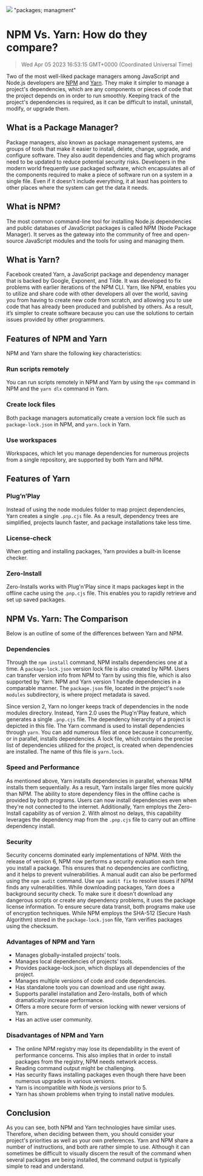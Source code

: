 ![](https://uploads-ssl.webflow.com/6143afec68f555387049efb3/63dd5edc47af2e6a93a82d77_npmvsyarn_f107d1444ed9533bc799733b045cf91f_2000.jpeg)
"packages; managment"
# NPM Vs. Yarn: How do they compare?
> Wed Apr 05 2023 16:53:15 GMT+0000 (Coordinated Universal Time)

Two of the most well-liked package managers among JavaScript and Node.js developers are <a href="https://www.npmjs.com/" target="_blank" rel="noopener noreferrer">NPM</a> and <a href="https://yarnpkg.com/" target="_blank" rel="noopener noreferrer">Yarn</a>. They make it simpler to manage a project's dependencies, which are any components or pieces of code that the project depends on in order to run smoothly. Keeping track of the project's dependencies is required, as it can be difficult to install, uninstall, modify, or upgrade them.

## What is a Package Manager?
Package managers, also known as package management systems, are groups of tools that make it easier to install, delete, change, upgrade, and configure software. They also audit dependencies and flag which programs need to be updated to reduce potential security risks. Developers in the modern world frequently use packaged software, which encapsulates all of the components required to make a piece of software run on a system in a single file. Even if it doesn't include everything, it at least has pointers to other places where the system can get the data it needs.

## What is NPM?
The most common command-line tool for installing Node.js dependencies and public databases of JavaScript packages is called NPM (Node Package Manager). It serves as the gateway into the community of free and open-source JavaScript modules and the tools for using and managing them.

## What is Yarn?
Facebook created Yarn, a JavaScript package and dependency manager that is backed by Google, Exponent, and Tilde. It was developed to fix problems with earlier iterations of the NPM CLI. Yarn, like NPM, enables you to utilize and share code with other developers all over the world, saving you from having to create new code from scratch, and allowing you to use code that has already been produced and published by others. As a result, it’s simpler to create software because you can use the solutions to certain issues provided by other programmers.

## Features of NPM and Yarn
NPM and Yarn share the following key characteristics:

### Run scripts remotely
You can run scripts remotely in NPM and Yarn by using the ```npx``` command in NPM and the ```yarn dlx``` command in Yarn.

### Create lock files
Both package managers automatically create a version lock file such as ```package-lock.json``` in NPM, and ```yarn.lock``` in Yarn.

### Use workspaces
Workspaces, which let you manage dependencies for numerous projects from a single repository, are supported by both Yarn and NPM.

## Features of Yarn

### Plug’n’Play
Instead of using the node modules folder to map project dependencies, Yarn creates a single ```.pnp.cjs``` file. As a result, dependency trees are simplified, projects launch faster, and package installations take less time.

### License-check
When getting and installing packages, Yarn provides a built-in license checker.

### Zero-Install
Zero-Installs works with Plug'n'Play since it maps packages kept in the offline cache using the .```pnp.cjs``` file. This enables you to rapidly retrieve and set up saved packages.

## NPM Vs. Yarn: The Comparison
Below is an outline of some of the differences between Yarn and NPM.

### Dependencies
Through the ```npm install``` command, NPM installs dependencies one at a time.
A ```package-lock.json``` version lock file is also created by NPM. Users can transfer version info from NPM to Yarn by using this file, which is also supported by Yarn.
NPM and Yarn version 1 handle dependencies in a comparable manner. The ```package.json``` file, located in the project's ```node modules``` subdirectory, is where project metadata is saved.

Since version 2, Yarn no longer keeps track of dependencies in the node modules directory. Instead, Yarn 2.0 uses the Plug'n'Play feature, which generates a single ```.pnp.cjs``` file. The dependency hierarchy of a project is depicted in this file.
The Yarn command is used to install dependencies through ```yarn```. You can add numerous files at once because it concurrently, or in parallel, installs dependencies. A lock file, which contains the precise list of dependencies utilized for the project, is created when dependencies are installed. The name of this file is ```yarn.lock```.

### Speed and Performance
As mentioned above, Yarn installs dependencies in parallel, whereas NPM installs them sequentially. As a result, Yarn installs larger files more quickly than NPM.
The ability to store dependency files in the offline cache is provided by both programs. Users can now install dependencies even when they're not connected to the internet.
Additionally, Yarn employs the Zero-Install capability as of version 2. With almost no delays, this capability leverages the dependency map from the ```.pnp.cjs``` file to carry out an offline dependency install.

### Security
Security concerns dominated early implementations of NPM. With the release of version 6, NPM now performs a security evaluation each time you install a package. This ensures that no dependencies are conflicting, and it helps to prevent vulnerabilities.
A manual audit can also be performed using the ```npm audit``` command. Use ```npm audit fix``` to resolve issues if NPM finds any vulnerabilities.
While downloading packages, Yarn does a background security check. To make sure it doesn't download any dangerous scripts or create any dependency problems, it uses the package license information.
To ensure secure data transit, both programs make use of encryption techniques. While NPM employs the SHA-512 (Secure Hash Algorithm) stored in the ```package-lock.json``` file, Yarn verifies packages using the checksum.

### Advantages of NPM and Yarn
- Manages globally-installed projects’ tools.
- Manages local dependencies of projects’ tools.
- Provides package-lock.json, which displays all dependencies of the project.
- Manages multiple versions of code and code dependencies.
- Has standalone tools you can download and use right away.
- Supports parallel installation and Zero-Installs, both of which dramatically increase performance.
- Offers a more secure form of version locking with newer versions of Yarn.
- Has an active user community.

### Disadvantages of NPM and Yarn
- The online NPM registry may lose its dependability in the event of performance concerns. This also implies that in order to install packages from the registry, NPM needs network access.
- Reading command output might be challenging.
- Has security flaws installing packages even though there have been numerous upgrades in various versions.
- Yarn is incompatible with Node.js versions prior to 5.
- Yarn has shown problems when trying to install native modules.

## Conclusion
As you can see, both NPM and Yarn technologies have similar uses. Therefore, when deciding between them, you should consider your project's priorities as well as your own preferences. Yarn and NPM share a number of instructions, and both are rather simple to use.
Although it can sometimes be difficult to visually discern the result of the command when several packages are being installed, the command output is typically simple to read and understand.

